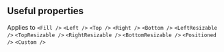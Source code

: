 
<CommonHeader />

<Meta title="React Spaces/Common properties" />

## Useful properties

Applies to `<Fill />` `<Left />` `<Top />` `<Right />` `<Bottom />` `<LeftResizable />` `<TopResizable />` `<RightResizable />` `<BottomResizable />` `<Positioned />` `<Custom />`

<PropsTable>
	<StandardProps />
</PropsTable>